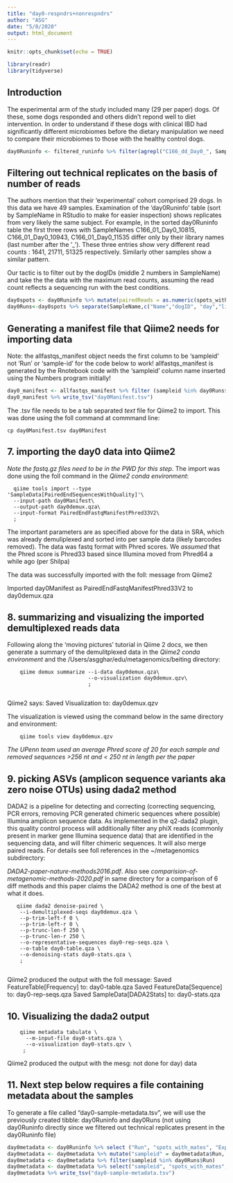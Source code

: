 ```yaml
---
title: "day0-respndrs+nonrespndrs"
author: "ASG"
date: "5/8/2020"
output: html_document
---
```


```r
knitr::opts_chunk$set(echo = TRUE)
```

```r
library(readr)
library(tidyverse)
```

## Introduction

The experimental arm of the study included many (29 per paper) dogs. Of these, some dogs responded and others didn't repond well to diet intervention. In order to understand if these dogs with clinical IBD had significantly different microbiomes before the dietary manipulation we need to compare their microbiomes to those with the healthy control dogs. 

```r
day0Runinfo <- filtered_runinfo %>% filter(agrepl("C166_dd_Day0_", SampleName))
```

## Filtering out technical replicates on the basis of number of reads

The authors mention that their 'experimental' cohort comprised 29 dogs. In this data we have 49 samples. Examination of the 'day0Runinfo' table (sort by SampleName in RStudio to make for easier inspection) shows replicates from very likely the same subject. For example, in the sorted day0Runinfo table the first three rows with SampleNames C166_01_Day0_10815, C166_01_Day0_10943, C166_01_Day0_11535 differ only by their library names (last number after the '_'). These three entries show very different read counts : 1641, 21711, 51325 respectively. Similarly other samples show a similar pattern. 

Our tactic is to filter out by the dogIDs (middle 2 numbers in SampleName) and take the the data with the maximum read counts, assuming the read count reflects a sequencing run with the best conditions.

```r
day0spots <- day0Runinfo %>% mutate(pairedReads = as.numeric(spots_with_mates)) %>% select(Run,SampleName,pairedReads)
day0Runs<-day0spots %>% separate(SampleName,c("Name","dogID", "day","libID")) %>% select(dogID, Run, pairedReads) %>% group_by(dogID) %>% filter(pairedReads == max(pairedReads))
```



## Generating a manifest file that Qiime2 needs for importing data

Note: the allfastqs_manifest object needs the first column to be 'sampleid' not 'Run' or 'sample-id' for the code below to work! allfastqs_manifest is generated by the Rnotebook code with the 'sampleid' column name inserted using the Numbers program initially!

```r
day0_manifest <- allfastqs_manifest %>% filter (sampleid %in% day0Runs$Run)
day0_manifest %>% write_tsv("day0Manifest.tsv")
```

The .tsv file needs to be a tab separated *text* file for Qiime2 to import. This was done using the foll command at commmand line:

    cp day0Manifest.tsv day0Manifest
    
## 7. importing the day0 data into Qiime2

  *Note the fastq.gz files need to be in the PWD for this step*. The import was done using the foll command in the *Qiime2 conda environment*:

      qiime tools import --type 'SampleData[PairedEndSequencesWithQuality]'\
      --input-path day0Manifest\
      --output-path day0demux.qza\
      --input-format PairedEndFastqManifestPhred33V2\
      ;

The important parameters are as specified above for the data in SRA, which was already demuliplexed and sorted into per sample data (likely barcodes removed). The data was fastq format with Phred scores. We *assumed* that the Phred score is Phred33 based since Illumina moved from Phred64 a while ago (per Shilpa)

The data was successfully imported with the foll: message from Qiime2

  Imported day0Manifest as PairedEndFastqManifestPhred33V2 to day0demux.qza

    
## 8. summarizing and visualizing the imported demultiplexed reads data

Following along the 'moving pictures' tutorial in Qiime 2 docs, we then generate a summary of the demulitplexed data in the *Qiime2 conda environment* and the /Users/asgghar/edu/metagenomics/beiting directory:

        qiime demux summarize --i-data day0demux.qza\
                              --o-visualization day0demux.qzv\
                              ;
            
  Qiime2 says: Saved Visualization to: day0demux.qzv

  The visualization is viewed using the command below in the same directory and environment:

        qiime tools view day0demux.qzv

  *The UPenn team used an average Phred score of 20 for each sample and removed sequences >256 nt and < 250 nt in length per the paper*
  
## 9. picking ASVs (amplicon sequence variants aka zero noise OTUs) using dada2 method
  DADA2 is a pipeline for detecting and correcting (correcting sequencing, PCR errors, removing PCR generated chimeric sequences where possible) Illumina amplicon sequence data. As implemented in the q2-dada2 plugin, this quality control process will additionally filter any phiX reads (commonly present in marker gene Illumina sequence data) that are identified in the sequencing data, and will filter chimeric sequences. It will also merge paired reads. For details see foll references in the ~/metagenomics subdirectory:
  
  *DADA2-paper-nature-methods2016.pdf*. Also see *comparision-of-metagenomic-methods-2020.pdf* in same directory for a comparison of 6 diff methods and this paper
  claims the DADA2 method is one of the best at what it does. 
       
       qiime dada2 denoise-paired \
        --i-demultiplexed-seqs day0demux.qza \
        --p-trim-left-f 0 \
        --p-trim-left-r 0 \
        --p-trunc-len-f 250 \
        --p-trunc-len-r 250 \
        --o-representative-sequences day0-rep-seqs.qza \
        --o-table day0-table.qza \
        --o-denoising-stats day0-stats.qza \
        ;
        
  Qiime2 produced the output with the foll message:
  Saved FeatureTable[Frequency] to: day0-table.qza
Saved FeatureData[Sequence] to: day0-rep-seqs.qza
Saved SampleData[DADA2Stats] to: day0-stats.qza


## 10. Visualizing the dada2 output
        
        qiime metadata tabulate \
          --m-input-file day0-stats.qza \
          --o-visualization day0-stats.qzv \
         ;
  
Qiime2 produced the output with the mesg:
not done for day) data

## 11. Next step below requires a file containing metadata about the samples

  To generate a file called "day0-sample-metadata.tsv", we will use the previously created tibble: day0Runinfo and day0Runs (not using day0Runinfo directly since we filtered out technical replicates present in the day0Runinfo file)

```r
day0metadata <- day0Runinfo %>% select ("Run", "spots_with_mates", "Experiment", "LibraryName","Sample", "SampleName")
day0metadata <- day0metadata %>% mutate("sampleid" = day0metadata$Run, "category" = 'CEdogsDay0')
day0metadata <- day0metadata %>% filter(sampleid %in% day0Runs$Run)
day0metadata <- day0metadata %>% select("sampleid", "spots_with_mates", "Experiment", "LibraryName", "Sample","SampleName", "category")
day0metadata %>% write_tsv("day0-sample-metadata.tsv")
```
  
  
  

